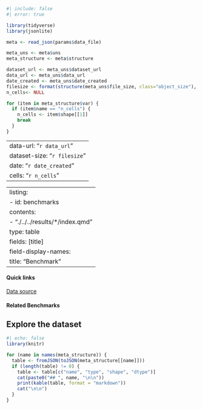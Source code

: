 ```r
#| include: false
#| error: true

library(tidyverse)
library(jsonlite)

meta <- read_json(params$data_file)

meta_uns <- meta$uns
meta_structure <- meta$structure

dataset_url <- meta_uns$dataset_url
data_url <- meta_uns$data_url
date_created <- meta_uns$date_created
filesize <- format(structure(meta_uns$file_size, class="object_size"), units="auto", standard="IEC", digits=2)
n_cells<- NULL

for (item in meta_structure$var) {
  if (item$name == "n_cells") {
    n_cells <- item$shape[[1]]
    break
  }
}
```

---
data-url: "`r data_url`"
dataset-size: "`r filesize`"
date: "`r date_created`"
cells: "`r n_cells`"
---

---
listing:
  - id: benchmarks
    contents: 
      - "./../../results/*/index.qmd"
    type: table
    fields: [title]
    field-display-names:
      title: "Benchmark"
---

:::: {.column-margin}

#### Quick links

<div class="quarto-title-meta-heading">[<i class="bi bi-globe"></i> Data source]($data-url$)</div>

#### Related Benchmarks

::: {.benchmarks}
:::
 
::::
 
## Explore the dataset

::: {.panel-tabset}


```r
#| echo: false
library(knitr)

for (name in names(meta_structure)) {
  table <- fromJSON(toJSON(meta_structure[[name]]))
  if (length(table) != 0) {
    table <- table[c("name", "type", "shape", "dtype")]
    cat(paste0("## ", name, "\n\n"))
    print(kable(table, format = "markdown"))
    cat("\n\n")
  }
}

```

:::

